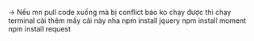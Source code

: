 -> Nếu mn pull code xuống mà bị conflict báo ko chạy được thì chạy terminal cài thêm mấy cái này nha
npm install jquery
npm install moment
npm install request

